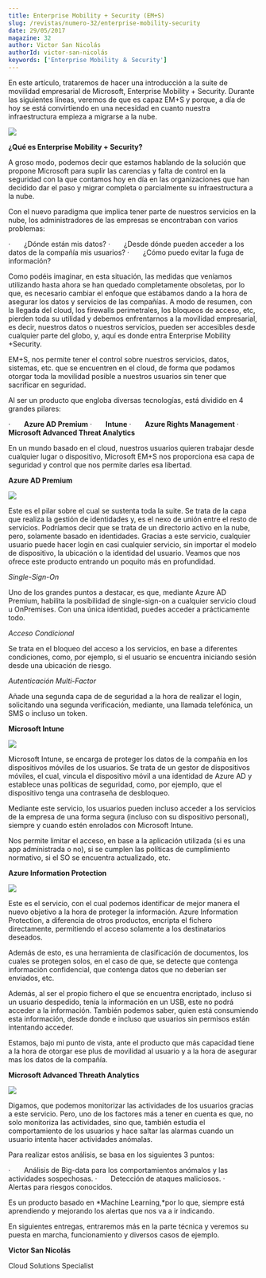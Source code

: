 ```yaml
---
title: Enterprise Mobility + Security (EM+S)
slug: /revistas/numero-32/enterprise-mobility-security
date: 29/05/2017
magazine: 32
author: Victor San Nicolás
authorId: victor-san-nicolás
keywords: ['Enterprise Mobility ＆ Security']
---
```



<ArticleHeader frontmatter={props.pageContext.frontmatter} />



En este artículo, trataremos de hacer una introducción a la suite de movilidad empresarial de Microsoft, Enterprise Mobility + Security. Durante las siguientes líneas, veremos de que es capaz EM+S y porque, a día de hoy se está convirtiendo en una necesidad en cuanto nuestra infraestructura empieza a migrarse a la nube.

![](../../../images/numero32/enterprise-mobility-security/image4.png)

**¿Qué es Enterprise Mobility + Security?**

A groso modo, podemos decir que estamos hablando de la solución que propone Microsoft para suplir las carencias y falta de control en la seguridad con la que contamos hoy en día en las organizaciones que han decidido dar el paso y migrar completa o parcialmente su infraestructura a la nube.

Con el nuevo paradigma que implica tener parte de nuestros servicios en la nube, los administradores de las empresas se encontraban con varios problemas:

·       ¿Dónde están mis datos?
·       ¿Desde dónde pueden acceder a los datos de la compañía mis usuarios?
·       ¿Cómo puedo evitar la fuga de información?

Como podéis imaginar, en esta situación, las medidas que veníamos utilizando hasta ahora se han quedado completamente obsoletas, por lo que, es necesario cambiar el enfoque que estábamos dando a la hora de asegurar los datos y servicios de las compañías. A modo de resumen, con la llegada del cloud, los firewalls perimetrales, los bloqueos de acceso, etc, pierden toda su utilidad y debemos enfrentarnos a la movilidad empresarial, es decir, nuestros datos o nuestros servicios, pueden ser accesibles desde cualquier parte del globo, y, aquí es donde entra Enterprise Mobility +Security.

EM+S, nos permite tener el control sobre nuestros servicios, datos, sistemas, etc. que se encuentren en el cloud, de forma que podamos otorgar toda la movilidad posible a nuestros usuarios sin tener que sacrificar en seguridad.

Al ser un producto que engloba diversas tecnologías, está dividido en 4 grandes pilares:

·       **Azure AD Premium**
·       **Intune**
·       **Azure Rights Management**
·       **Microsoft Advanced Threat Analytics**

En un mundo basado en el cloud, nuestros usuarios quieren trabajar desde cualquier lugar o dispositivo, Microsoft EM+S nos proporciona esa capa de seguridad y control que nos permite darles esa libertad.

**Azure AD Premium**

![](../../../images/numero32/enterprise-mobility-security/image5.png)

Este es el pilar sobre el cual se sustenta toda la suite. Se trata de la capa que realiza la gestión de identidades y, es el nexo de unión entre el resto de servicios. Podríamos decir que se trata de un directorio activo en la nube, pero, solamente basado en identidades. Gracias a este servicio, cualquier usuario puede hacer login en casi cualquier servicio, sin importar el modelo de dispositivo, la ubicación o la identidad del usuario. Veamos que nos ofrece este producto entrando un poquito más en profundidad.

*Single-Sign-On*

Uno de los grandes puntos a destacar, es que, mediante Azure AD Premium, habilita la posibilidad de single-sign-on a cualquier servicio cloud u OnPremises. Con una única identidad, puedes acceder a prácticamente todo.

*Acceso Condicional*

Se trata en el bloqueo del acceso a los servicios, en base a diferentes condiciones, como, por ejemplo, si el usuario se encuentra iniciando sesión desde una ubicación de riesgo.

*Autenticación Multi-Factor*

Añade una segunda capa de de seguridad a la hora de realizar el login, solicitando una segunda verificación, mediante, una llamada telefónica, un SMS o incluso un token.

**Microsoft Intune**

![](../../../images/numero32/enterprise-mobility-security/image6.png)

Microsoft Intune, se encarga de proteger los datos de la compañía en los dispositivos móviles de los usuarios. Se trata de un gestor de dispositivos móviles, el cual, vincula el dispositivo móvil a una identidad de Azure AD y establece unas políticas de seguridad, como, por ejemplo, que el dispositivo tenga una contraseña de desbloqueo.

Mediante este servicio, los usuarios pueden incluso acceder a los servicios de la empresa de una forma segura (incluso con su dispositivo personal), siempre y cuando estén enrolados con Microsoft Intune.

Nos permite limitar el acceso, en base a la aplicación utilizada (si es una app administrada o no), si se cumplen las políticas de cumplimiento normativo, si el SO se encuentra actualizado, etc.

**Azure Information Protection**

![](../../../images/numero32/enterprise-mobility-security/image3.jpg)

Este es el servicio, con el cual podemos identificar de mejor manera el nuevo objetivo a la hora de proteger la información. Azure Information Protection, a diferencia de otros productos, encripta el fichero directamente, permitiendo el acceso solamente a los destinatarios deseados.

Además de esto, es una herramienta de clasificación de documentos, los cuales se protegen solos, en el caso de que, se detecte que contenga información confidencial, que contenga datos que no deberían ser enviados, etc.

Además, al ser el propio fichero el que se encuentra encriptado, incluso si un usuario despedido, tenía la información en un USB, este no podrá acceder a la información. También podemos saber, quien está consumiendo esta información, desde donde e incluso que usuarios sin permisos están intentando acceder.

Estamos, bajo mi punto de vista, ante el producto que más capacidad tiene a la hora de otorgar ese plus de movilidad al usuario y a la hora de asegurar mas los datos de la compañía.

**Microsoft Advanced Threath Analytics**

![](../../../images/numero32/enterprise-mobility-security/image4.jpg)

Digamos, que podemos monitorizar las actividades de los usuarios gracias a este servicio. Pero, uno de los factores más a tener en cuenta es que, no solo monitoriza las actividades, sino que, también estudia el comportamiento de los usuarios y hace saltar las alarmas cuando un usuario intenta hacer actividades anómalas.

Para realizar estos análisis, se basa en los siguientes 3 puntos:

·       Análisis de Big-data para los comportamientos anómalos y las actividades sospechosas.
·       Detección de ataques maliciosos.
·       Alertas para riesgos conocidos.

Es un producto basado en *Machine Learning,*por lo que, siempre está aprendiendo y mejorando los alertas que nos va a ir indicando.

En siguientes entregas, entraremos más en la parte técnica y veremos su puesta en marcha, funcionamiento y diversos casos de ejemplo.



**Victor San Nicolás**

Cloud Solutions Specialist

